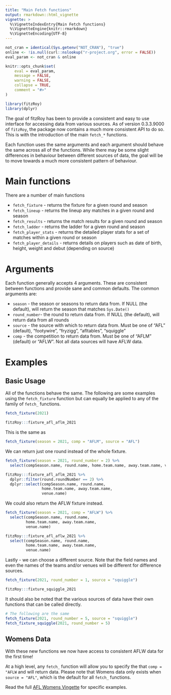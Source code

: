 ```yaml
---
title: "Main Fetch functions"
output: rmarkdown::html_vignette
vignette: >
  %\VignetteIndexEntry{Main Fetch functions}
  %\VignetteEngine{knitr::rmarkdown}
  %\VignetteEncoding{UTF-8}
---
```


```r
not_cran = identical(Sys.getenv("NOT_CRAN"), "true")
online <- !is.null(curl::nslookup("r-project.org", error = FALSE))
eval_param <- not_cran & online

knitr::opts_chunk$set(
	eval = eval_param,
	message = FALSE,
	warning = FALSE,
	collapse = TRUE,
	comment = "#>"
)

library(fitzRoy)
library(dplyr)
```

The goal of fitzRoy has been to provide a consistent and easy to use interface for accessing data from various sources. As of version 0.3.3.9000 of `fitzRoy`, the package now contains a much more consistent API to do so. This is with the introduction of the main `fetch_*` functions. 

Each function uses the same arguments and each argument should behave the same across all of the functions. While there may be some slight differences in behaviour between different sources of data, the goal will be to move towards a much more consistent pattern of behaviour.

# Main functions
There are a number of main functions

* `fetch_fixture` - returns the fixture for a given round and season
* `fetch_lineup` - returns the lineup any matches in a given round and season
* `fetch_results` - returns the match results for a given round and season
* `fetch_ladder` - returns the ladder for a given round and season
* `fetch_player_stats` - returns the detailed player stats for a set of matches within a given round or season
* `fetch_player_details` - returns details on players such as date of birth, height, weight and debut (depending on source)

# Arguments
Each function generally accepts 4 arguments. These are consistent between functions and provide sane and common defaults. The common arguments are:

* `season` - the season or seasons to return data from. If NULL (the default), will return the season that matches `Sys.Date()`
* `round_number`- the round to return data from. If NULL (the default), will return data from all rounds
* `source` - the source with which to return data from. Must be one of "AFL" (default), "footywire", "fryzigg", "afltables", "squiggle"
* `comp` - the competition to return data from. Must be one of "AFLM" (default) or "AFLW". Not all data sources will have AFLW data.

# Examples

## Basic Usage
All of the functions behave the same. The following are some examples using the `fetch_fixture` function but can equally be applied to any of the family of `fetch_` functions.

```r
fetch_fixture(2021)
```
```r
fitzRoy:::fixture_afl_aflm_2021
```

This is the same as 

```r
fetch_fixture(season = 2021, comp = "AFLM", source = "AFL") 
```

We can return just one round instead of the whole fixture.

```r
fetch_fixture(season = 2021, round_number = 2) %>%
  select(compSeason.name, round.name, home.team.name, away.team.name, venue.name)

```
```r
fitzRoy:::fixture_afl_aflm_2021 %>%
  dplyr::filter(round.roundNumber == 2) %>%
  dplyr::select(compSeason.name, round.name, 
                home.team.name, away.team.name, 
                venue.name)
```


We could also return the AFLW fixture instead. 

```r
fetch_fixture(season = 2021, comp = "AFLW") %>%
  select(compSeason.name, round.name, 
         home.team.name, away.team.name, 
         venue.name)
```
```r
fitzRoy:::fixture_afl_aflw_2021 %>%
  select(compSeason.name, round.name, 
         home.team.name, away.team.name, 
         venue.name)
```
Lastly - we can choose a different source. Note that the field names and even the names of the teams and/or venues will be different for difference sources. 

```r
fetch_fixture(2021, round_number = 1, source = "squiggle")
```
```r
fitzRoy:::fixture_squiggle_2021
```

It should also be noted that the various sources of data have their own functions that can be called directly. 

```r
# The following are the same
fetch_fixture(2021, round_number = 5, source = "squiggle")
fetch_fixture_squiggle(2021, round_number = 5)
```


## Womens Data

With these new functions we now have access to consistent AFLW data for the first time! 

At a high level, any `fetch_` function will allow you to specify the that `comp = "AFLW` and will return data. Please note that Womens data only exists when `source = "AFL"`, which is the default for all `fetch_` functions. 

Read the full [AFL Womens Vingette](https://jimmyday12.github.io/fitzRoy/articles/womens-stats.html) for specific examples. 
